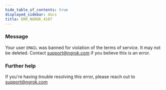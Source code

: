 ```yaml
---
hide_table_of_contents: true
displayed_sidebar: docs
title: ERR_NGROK_4107
---
```


### Message

Your user `EMAIL` was banned for violation of the terms of service. It may not be deleted. Contact support@ngrok.com if you believe this is an error.

<ErrorDetails />

### Further help

If you're having trouble resolving this error, please reach out to [support@ngrok.com](mailto:support@ngrok.com?subject=Help%20with%20ERR_NGROK_4107)
